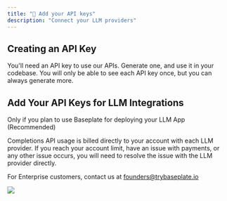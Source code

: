 ```yaml
---
title: "🔑 Add your API keys"
description: "Connect your LLM providers"
---
```

## Creating an API Key
You'll need an API key to use our APIs. Generate one, and use it in your codebase. You will only be able to see each API key once, but you can always generate more. 

## Add Your API Keys for LLM Integrations
Only if you plan to use Baseplate for deploying your LLM App (Recommended)


Completions API usage is billed directly to your account with each LLM provider. If you reach your
account limit, have an issue with payments, or any other issue occurs, you will
need to resolve the issue with the LLM provider directly.

For Enterprise customers, contact us at founders@trybaseplate.io

<Frame caption="API Keys are added in the API Keys page">
  <img src="/images/api-keys.png" />
</Frame>
